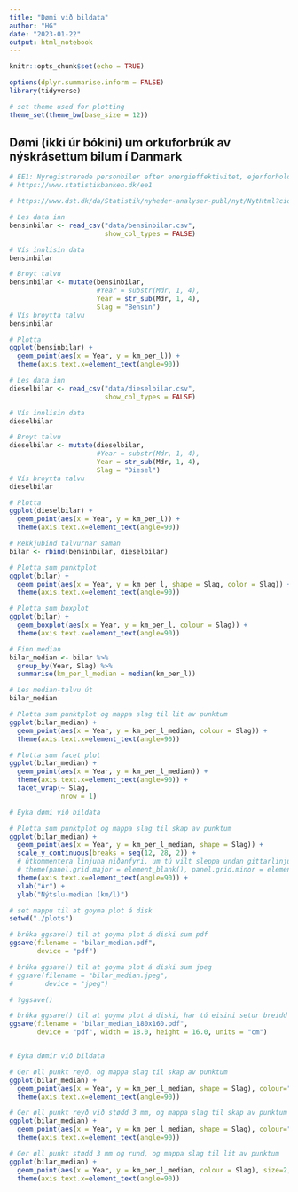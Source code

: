 ```yaml
---
title: "Dømi við bildata"
author: "HG"
date: "2023-01-22"
output: html_notebook
---
```


```r
knitr::opts_chunk$set(echo = TRUE)

options(dplyr.summarise.inform = FALSE)
library(tidyverse)

# set theme used for plotting
theme_set(theme_bw(base_size = 12))

```

## Dømi (ikki úr bókini) um orkuforbrúk av nýskrásettum bilum í Danmark

```r

# EE1: Nyregistrerede personbiler efter energieffektivitet, ejerforhold og drivmiddel
# https://www.statistikbanken.dk/ee1

# https://www.dst.dk/da/Statistik/nyheder-analyser-publ/nyt/NytHtml?cid=34728

# Les data inn
bensinbilar <- read_csv("data/bensinbilar.csv",
                        show_col_types = FALSE)

# Vís innlisin data
bensinbilar

# Broyt talvu
bensinbilar <- mutate(bensinbilar,
                      #Year = substr(Mdr, 1, 4),
                      Year = str_sub(Mdr, 1, 4),
                      Slag = "Bensin") 
# Vís broytta talvu
bensinbilar

# Plotta 
ggplot(bensinbilar) +
  geom_point(aes(x = Year, y = km_per_l)) +
  theme(axis.text.x=element_text(angle=90))
```



```r

# Les data inn
dieselbilar <- read_csv("data/dieselbilar.csv",
                        show_col_types = FALSE)

# Vís innlisin data
dieselbilar

# Broyt talvu
dieselbilar <- mutate(dieselbilar,
                      #Year = substr(Mdr, 1, 4),
                      Year = str_sub(Mdr, 1, 4),
                      Slag = "Diesel") 
# Vís broytta talvu
dieselbilar

# Plotta 
ggplot(dieselbilar) +
  geom_point(aes(x = Year, y = km_per_l)) +
  theme(axis.text.x=element_text(angle=90))
```

```r

# Rekkjubind talvurnar saman
bilar <- rbind(bensinbilar, dieselbilar)

# Plotta sum punktplot
ggplot(bilar) +
  geom_point(aes(x = Year, y = km_per_l, shape = Slag, color = Slag)) +
  theme(axis.text.x=element_text(angle=90))

# Plotta sum boxplot
ggplot(bilar) +
  geom_boxplot(aes(x = Year, y = km_per_l, colour = Slag)) +
  theme(axis.text.x=element_text(angle=90))

```


```r

# Finn median
bilar_median <- bilar %>% 
  group_by(Year, Slag) %>% 
  summarise(km_per_l_median = median(km_per_l))

# Les median-talvu út
bilar_median

# Plotta sum punktplot og mappa slag til lit av punktum
ggplot(bilar_median) +
  geom_point(aes(x = Year, y = km_per_l_median, colour = Slag)) +
  theme(axis.text.x=element_text(angle=90))

# Plotta sum facet plot
ggplot(bilar_median) +
  geom_point(aes(x = Year, y = km_per_l_median)) +
  theme(axis.text.x=element_text(angle=90)) +
  facet_wrap(~ Slag,
             nrow = 1)
```

```r

# Eyka dømi við bildata

# Plotta sum punktplot og mappa slag til skap av punktum
ggplot(bilar_median) +
  geom_point(aes(x = Year, y = km_per_l_median, shape = Slag)) +
  scale_y_continuous(breaks = seq(12, 28, 2)) +
  # útkommentera linjuna niðanfyri, um tú vilt sleppa undan gittarlinjum
  # theme(panel.grid.major = element_blank(), panel.grid.minor = element_blank()) +
  theme(axis.text.x=element_text(angle=90)) +
  xlab("Ár") +
  ylab("Nýtslu-median (km/l)")

# set mappu til at goyma plot á disk
setwd("./plots")

# brúka ggsave() til at goyma plot á diski sum pdf
ggsave(filename = "bilar_median.pdf",
       device = "pdf")

# brúka ggsave() til at goyma plot á diski sum jpeg
# ggsave(filename = "bilar_median.jpeg",
#        device = "jpeg")

# ?ggsave()

# brúka ggsave() til at goyma plot á diski, har tú eisini setur breidd og hædd
ggsave(filename = "bilar_median_180x160.pdf",
       device = "pdf", width = 18.0, height = 16.0, units = "cm")



```


```r

# Eyka dømir við bildata

# Ger øll punkt reyð, og mappa slag til skap av punktum
ggplot(bilar_median) +
  geom_point(aes(x = Year, y = km_per_l_median, shape = Slag), colour="red") +
  theme(axis.text.x=element_text(angle=90))

# Ger øll punkt reyð við stødd 3 mm, og mappa slag til skap av punktum
ggplot(bilar_median) +
  geom_point(aes(x = Year, y = km_per_l_median, shape = Slag), colour="red", size= 3) +
  theme(axis.text.x=element_text(angle=90))

# Ger øll punkt stødd 3 mm og rund, og mappa slag til lit av punktum
ggplot(bilar_median) +
  geom_point(aes(x = Year, y = km_per_l_median, colour = Slag), size=2, shape = 16) +
  theme(axis.text.x=element_text(angle=90))
```